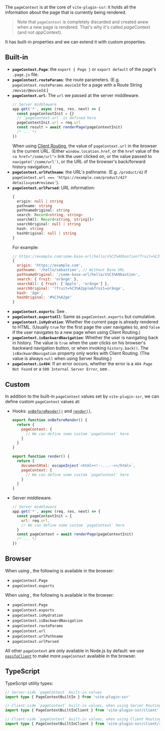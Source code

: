 
The `pageContext` is at the core of `vite-plugin-ssr`: it holds all the information about the page that is currently being rendered.

> Note that `pageContext` is completely discarded and created anew when a new page is rendered.
> That's why it's called *page*Context (and not *app*Context).

It has built-in properties and we can extend it with custom properties.

## Built-in

 - **`pageContext.Page`**: the `export { Page }` or `export default` of the page's `.page.js` file.
 - **`pageContext.routeParams`**: the route parameters. (E.g. `pageContext.routeParams.movieId` for a page with a Route String `/movie/@movieId`.)
 - **`pageContext.url`**: The `url` we passed at the server middleware.
    ```js
    // Server middleware
    app.get('*', async (req, res, next) => {
      const pageContextInit = {}
      // `pageContext.url` is defined here
      pageContextInit.url = req.url
      const result = await renderPage(pageContextInit)
      /* ... */
    })
    ```
    When using [Client Routing](/clientRouting), the value of `pageContext.url` in the browser is the current URL. (Either `window.location.href`, or the `href` value of the `<a href="/some/url">` link the user clicked on, or the value passed to `navigate('/some/url')`, or the URL of the browser's back/forward history navigation.)
 - **`pageContext.urlPathname`**: the URL's pathname. (E.g. `/product/42` if `pageContext.url === 'https://example.com/product/42?details=yes#reviews'`).
 - **`pageContext.urlParsed`**: URL information:
   ```ts
   {
     origin: null | string
     pathname: string
     pathnameOriginal: string
     search: Record<string, string>
     searchAll: Record<string, string[]>
     searchOriginal: null | string
     hash: string
     hashOriginal: null | string
   }
   ```
   For example:
   ```js
   // https://example.com/some-base-url/hello/s%C3%A9bastien?fruit=%C3%A2pple&fruit=orânge#%C3%A2ge
   {
     origin: 'https://example.com',
     pathname: '/hello/sébastien', // Without Base URL
     pathnameOriginal: '/some-base-url/hello/s%C3%A9bastien',
     search: { fruit: 'orânge' },
     searchAll: { fruit: ['âpple', 'orânge'] },
     searchOriginal: '?fruit=%C3%A2pple&fruit=orânge',
     hash: 'âge',
     hashOriginal: '#%C3%A2ge'
   }
   ```
 - **`pageContext.exports`**: See <Link href="/exports" />.
 - **`pageContext.exportsAll`**: Same as `pageContext.exports` but cumulative.
 - **`pageContext.isHydration`**: Whether the current page is already rendered to HTML. (Usually `true` for the first page the user navigates to, and `false` if the user navigates to a new page when using Client Routing.)
 - **`pageContext.isBackwardNavigation`**: Whether the user is navigating back in history. The value is `true` when the user clicks on his browser's backward navigation button, or when invoking `history.back()`. The `isBackwardNavigation` property only works with Client Routing. (The value is always `null` when using Server Routing.)
 - **`pageContext.is404`**: If an error occurs, whether the error is a `404 Page Not Found` or a `500 Internal Server Error`, see <Link href="/error-page" />.

## Custom

In addition to the built-in `pageContext` values set by `vite-plugin-ssr`, we can define custom `pageContext` values at:
 - Hooks: [`onBeforeRender()`](/onBeforeRender) and [`render()`](/render).
    ```js
    export function onBeforeRender() {
      return {
        pageContext: {
          // We can define some custom `pageContext` here
        }
      }
    }
    ```
    ```js
    export function render() {
      return {
        documentHtml: escapeInject`<html><!--...--></html>`,
        pageContext: {
          // We can define some custom `pageContext` here
        }
      }
    }
    ```
 - Server middleware.
    ```js
    // Server middleware
    app.get('*', async (req, res, next) => {
      const pageContextInit = {
        url: req.url,
        // We can define some custom `pageContext` here
      }
      const pageContext = await renderPage(pageContextInit)
      /* ... */
    })
    ```

## Browser


When using <Link href="/server-routing" noBreadcrumb={true} />, the following is available in the browser:
 - `pageContext.Page`
 - `pageContext.exports`

When using <Link href="/client-routing" noBreadcrumb={true} />, the following is available in the browser:
 - `pageContext.Page`
 - `pageContext.exports`
 - `pageContext.isHydration`
 - `pageContext.isBackwardNavigation`
 - `pageContext.routeParams`
 - `pageContext.url`
 - `pageContext.urlPathname`
 - `pageContext.urlParsed`

All other `pageContext` are only available in Node.js by default:
we use [`passToClient`](/passToClient) to make more `pageContext` available in the browser.

## TypeScript

TypeScript utility types:

```ts
// Server-side `pageContext` built-in values
import type { PageContextBuiltIn } from 'vite-plugin-ssr'

// Client-side `pageContext` built-in values, when using Server Routing
import type { PageContextBuiltInClient } from 'vite-plugin-ssr/client'

// Client-side `pageContext` built-in values, when using Client Routing
import type { PageContextBuiltInClient } from 'vite-plugin-ssr/client/router'
```
